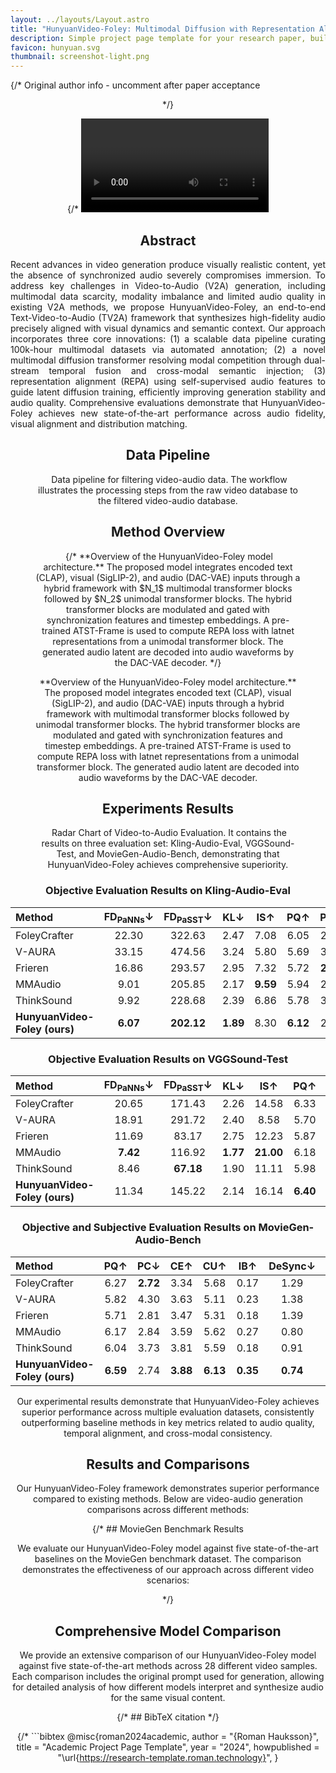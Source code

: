 ```yaml
---
layout: ../layouts/Layout.astro
title: "HunyuanVideo-Foley: Multimodal Diffusion with Representation Alignment for High-Fidelity Foley Audio Generation"
description: Simple project page template for your research paper, built with Astro and Tailwind CSS
favicon: hunyuan.svg
thumbnail: screenshot-light.png
---
```







{/* Original author info - uncomment after paper acceptance
<Header
  title={frontmatter.title}
  authors={[
    {
      name: "Roman Hauksson",
      url: "https://roman.technology",
      institution: "Independent",
      notes: ["*", "†"],
    },
    {
      name: "Author Two",
      institution: "Institution Two",
      notes: ["*", "†"],
    },
    {
      name: "Author Three",
      institution: "Institution Three",
      notes: ["†"],
    },
    {
      name: "Author Four",
      institution: "Institution Four",
    },
  ]}
  conference="AAAI 2026"
  notes={[
    {
      symbol: "*",
      text: "author note one",
    },
    {
      symbol: "†",
      text: "author note two",
    },
  ]}
  links={[
    {
      name: "Paper",
      url: "",
      icon: "ri:file-pdf-2-line",
    },
    {
      name: "Code",
      url: "https://github.com/RomanHauksson/academic-project-astro-template",
      icon: "ri:github-line",
    },
    {
      name: "arXiv",
      url: "",
      icon: "academicons:arxiv",
    },
    {
      name: "Bluesky",
      url: "",
      icon: "ri:bluesky-line"
    }
  ]}
  />
*/}

<Header
  title={frontmatter.title}
  authors={[
    {
      name: "Sizhe Shan",
      institution: "Tencent Hunyuan, Zhejiang University",
      notes: ["1,2", "*"],
    },
    {
      name: "Qiulin Li",
      institution: "Tencent Hunyuan, Nanjing University of Aeronautics and Astronautics",
      notes: ["1,3", "*"],
    },
    {
      name: "Yutao Cui",
      institution: "Tencent Hunyuan",
      notes: ["1"],
    },
    {
      name: "Miles Yang",
      institution: "Tencent Hunyuan",
      notes: ["1"],
    },
    {
      name: "Yuehai Wang",
      institution: "Zhejiang University",
      notes: ["2"],
    },
    {
      name: "Qun Yang",
      institution: "Nanjing University of Aeronautics and Astronautics",
      notes: ["3"],
    },
    {
      name: "Jin Zhou",
      institution: "Tencent Hunyuan",
      notes: ["1", "†"],
    },
    {
      name: "Zhao Zhong",
      institution: "Tencent Hunyuan",
      notes: ["1"],
    },
  ]}
  notes={[
    {
      symbol: "*",
      text: "Equal contribution",
    },
    {
      symbol: "†",
      text: "Corresponding author",
    },
  ]}
  links={[
    {
      name: "Model",
      url: "https://huggingface.co/tencent/HunyuanVideo-Foley",
      icon: "simple-icons:huggingface",
    },
    {
      name: "Code",
      url: "https://github.com/Tencent-Hunyuan/HunyuanVideo-Foley",
      icon: "ri:github-line",
    },
    {
      name: "arXiv",
      url: "",
      icon: "academicons:arxiv",
    }
  ]}
  />

{/* <Video source={outside} /> */}

<HighlightedSection>

## Abstract

<div style="text-align: justify;">
Recent advances in video generation produce visually realistic content, yet the absence of synchronized audio severely compromises immersion. To address key challenges in Video-to-Audio (V2A) generation, including multimodal data scarcity, modality imbalance and limited audio quality in existing V2A methods, we propose HunyuanVideo-Foley, an end-to-end Text-Video-to-Audio (TV2A) framework that synthesizes high-fidelity audio precisely aligned with visual dynamics and semantic context. Our approach incorporates three core innovations: (1) a scalable data pipeline curating 100k-hour multimodal datasets via automated annotation; (2) a novel multimodal diffusion transformer resolving modal competition through dual-stream temporal fusion and cross-modal semantic injection; (3) representation alignment (REPA) using self-supervised audio features to guide latent diffusion training, efficiently improving generation stability and audio quality. Comprehensive evaluations demonstrate that HunyuanVideo-Foley achieves new state-of-the-art performance across audio fidelity, visual alignment and distribution matching.
</div>

</HighlightedSection>


## Data Pipeline

<Figure>
  <Image slot="figure" source={data_pipeline} altText="Overall architecture of HunyuanVideo-Foley framework" />
  <span slot="caption">Data pipeline for filtering video-audio data. The workflow illustrates the processing steps from the raw video database to the filtered video-audio database.</span>
</Figure>


## Method Overview

<Figure>
  <Image slot="figure" source={architecture} altText="Overall architecture of HunyuanVideo-Foley framework" />
  {/* <span slot="caption">**Overview of the HunyuanVideo-Foley model architecture.** The proposed model integrates encoded text (CLAP), visual (SigLIP-2), and audio (DAC-VAE) inputs through a hybrid framework with $N_1$ multimodal transformer blocks followed by $N_2$ unimodal transformer blocks. The hybrid transformer blocks are modulated and gated with synchronization features and timestep embeddings. A pre-trained ATST-Frame is used to compute REPA loss with latnet representations from a unimodal transformer block. The generated audio latent are decoded into audio waveforms by the DAC-VAE decoder.</span> */}
  <div slot='caption'>
    <p>**Overview of the HunyuanVideo-Foley model architecture.** The proposed model integrates encoded text (CLAP), visual (SigLIP-2), and audio (DAC-VAE) inputs through a hybrid framework with multimodal transformer blocks followed by unimodal transformer blocks. The hybrid transformer blocks are modulated and gated with synchronization features and timestep embeddings. A pre-trained ATST-Frame is used to compute REPA loss with latnet representations from a unimodal transformer block. The generated audio latent are decoded into audio waveforms by the DAC-VAE decoder.</p>
  </div>
</Figure>


## Experiments Results

<Figure>
  <Image slot="figure" source={radar_charts} altText="Radar chart comparison of different methods" />
  <span slot="caption">Radar Chart of Video-to-Audio Evaluation. It contains the results on three evaluation set: Kling-Audio-Eval,
VGGSound-Test, and MovieGen-Audio-Bench, demonstrating that HunyuanVideo-Foley achieves comprehensive superiority.</span>
</Figure>

### Objective Evaluation Results on Kling-Audio-Eval

| Method | FD<sub>PaNNs</sub>↓ | FD<sub>PaSST</sub>↓ | KL↓ | IS↑ | PQ↑ | PC↓ | CE↑ | CU↑ | IB↑ | DeSync↓ | CLAP↑ |
| :--- | :---: | :---: | :---: | :---: | :---: | :---: | :---: | :---: | :---: | :---: | :---: |
| FoleyCrafter | 22.30 | 322.63 | 2.47 | 7.08 | 6.05 | 2.91 | 3.28 | 5.44 | 0.22 | 1.23 | 0.22 |
| V-AURA | 33.15 | 474.56 | 3.24 | 5.80 | 5.69 | 3.98 | 3.13 | 4.83 | 0.25 | 0.86 | 0.13 |
| Frieren | 16.86 | 293.57 | 2.95 | 7.32 | 5.72 | **2.55** | 2.88 | 5.10 | 0.21 | 0.86 | 0.16 |
| MMAudio | 9.01 | 205.85 | 2.17 | **9.59** | 5.94 | 2.91 | **3.30** | 5.39 | 0.30 | 0.56 | **0.27** |
| ThinkSound | 9.92 | 228.68 | 2.39 | 6.86 | 5.78 | 3.23 | 3.12 | 5.11 | 0.22 | 0.67 | 0.22 |
| **HunyuanVideo-Foley (ours)** | **6.07** | **202.12** | **1.89** | 8.30 | **6.12** | 2.76 | 3.22 | **5.53** | **0.38** | **0.54** | 0.24 |

### Objective Evaluation Results on VGGSound-Test

| Method | FD<sub>PaNNs</sub>↓ | FD<sub>PaSST</sub>↓ | KL↓ | IS↑ | PQ↑ | PC↓ | CE↑ | CU↑ | IB↑ | DeSync↓ | CLAP↑ |
| :--- | :---: | :---: | :---: | :---: | :---: | :---: | :---: | :---: | :---: | :---: | :---: |
| FoleyCrafter | 20.65 | 171.43 | 2.26 | 14.58 | 6.33 | 2.87 | 3.60 | 5.74 | 0.26 | 1.22 | 0.19 |
| V-AURA | 18.91 | 291.72 | 2.40 | 8.58 | 5.70 | 4.19 | 3.49 | 4.87 | 0.27 | 0.72 | 0.12 |
| Frieren | 11.69 | 83.17 | 2.75 | 12.23 | 5.87 | 2.99 | 3.54 | 5.32 | 0.23 | 0.85 | 0.11 |
| MMAudio | **7.42** | 116.92 | **1.77** | **21.00** | 6.18 | 3.17 | **4.03** | 5.61 | 0.33 | **0.47** | **0.25** |
| ThinkSound | 8.46 | **67.18** | 1.90 | 11.11 | 5.98 | 3.61 | 3.81 | 5.33 | 0.24 | 0.57 | 0.16 |
| **HunyuanVideo-Foley (ours)** | 11.34 | 145.22 | 2.14 | 16.14 | **6.40** | **2.78** | 3.99 | **5.79** | **0.36** | 0.53 | 0.24 |

### Objective and Subjective Evaluation Results on MovieGen-Audio-Bench

| Method | PQ↑ | PC↓ | CE↑ | CU↑ | IB↑ | DeSync↓ | CLAP↑ | MOS-Q↑ | MOS-S↑ | MOS-T↑ |
| :--- | :---: | :---: | :---: | :---: | :---: | :---: | :---: | :---: | :---: | :---: |
| FoleyCrafter | 6.27 | **2.72** | 3.34 | 5.68 | 0.17 | 1.29 | 0.14 | 3.36±0.78 | 3.54±0.88 | 3.46±0.95 |
| V-AURA | 5.82 | 4.30 | 3.63 | 5.11 | 0.23 | 1.38 | 0.14 | 2.55±0.97 | 2.60±1.20 | 2.70±1.37 |
| Frieren | 5.71 | 2.81 | 3.47 | 5.31 | 0.18 | 1.39 | 0.16 | 2.92±0.95 | 2.76±1.20 | 2.94±1.26 |
| MMAudio | 6.17 | 2.84 | 3.59 | 5.62 | 0.27 | 0.80 | **0.35** | 3.58±0.84 | 3.63±1.00 | 3.47±1.03 |
| ThinkSound | 6.04 | 3.73 | 3.81 | 5.59 | 0.18 | 0.91 | 0.20 | 3.20±0.97 | 3.01±1.04 | 3.02±1.08 |
| **HunyuanVideo-Foley (ours)** | **6.59** | 2.74 | **3.88** | **6.13** | **0.35** | **0.74** | 0.33 | **4.14±0.68** | **4.12±0.77** | **4.15±0.75** |

Our experimental results demonstrate that HunyuanVideo-Foley achieves superior performance across multiple evaluation datasets, consistently outperforming baseline methods in key metrics related to audio quality, temporal alignment, and cross-modal consistency.

## Results and Comparisons

Our HunyuanVideo-Foley framework demonstrates superior performance compared to existing methods. Below are video-audio generation comparisons across different methods:

<LazyVideoComparisonGrid client:load dataList={demoVideos} initialCount={5} />

{/* ## MovieGen Benchmark Results

We evaluate our HunyuanVideo-Foley model against five state-of-the-art baselines on the MovieGen benchmark dataset. The comparison demonstrates the effectiveness of our approach across different video scenarios:

<LazyVideoComparison client:load dataList={moviegenBenchmark} /> */}

## Comprehensive Model Comparison

We provide an extensive comparison of our HunyuanVideo-Foley model against five state-of-the-art methods across 28 different video samples. Each comparison includes the original prompt used for generation, allowing for detailed analysis of how different models interpret and synthesize audio for the same visual content.

<ModelComparisonGrid client:load dataList={modelComparison} itemsPerPage={4} />


{/* ## BibTeX citation */}

{/* ```bibtex
@misc{roman2024academic,
  author = "{Roman Hauksson}",
  title = "Academic Project Page Template",
  year = "2024",
  howpublished = "\url{https://research-template.roman.technology}",
}
``` */}